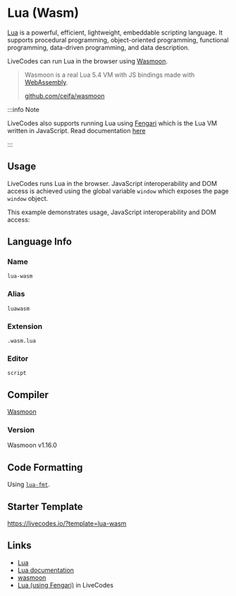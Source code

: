 # Lua (Wasm)

[Lua](https://www.lua.org/) is a powerful, efficient, lightweight, embeddable scripting language. It supports procedural programming, object-oriented programming, functional programming, data-driven programming, and data description.

LiveCodes can run Lua in the browser using [Wasmoon](https://github.com/ceifa/wasmoon).

> Wasmoon is a real Lua 5.4 VM with JS bindings made with [WebAssembly](https://webassembly.org/).
>
> [github.com/ceifa/wasmoon](https://github.com/ceifa/wasmoon)

:::info Note

LiveCodes also supports running Lua using [Fengari](https://fengari.io/) which is the Lua VM written in JavaScript. Read documentation [here](./lua.mdx)

:::

## Usage

LiveCodes runs Lua in the browser. JavaScript interoperability and DOM access is achieved using the global variable `window` which exposes the page `window` object.


This example demonstrates usage, JavaScript interoperability and DOM access:

<LiveCodes template="lua-wasm" height="80vh"></LiveCodes>

## Language Info

### Name

`lua-wasm`

### Alias

`luawasm`

### Extension

`.wasm.lua`

### Editor

`script`

## Compiler

[Wasmoon](https://github.com/ceifa/wasmoon)

### Version

Wasmoon v1.16.0

## Code Formatting

Using [`lua-fmt`](https://github.com/trixnz/lua-fmt).

## Starter Template

https://livecodes.io/?template=lua-wasm

## Links

- [Lua](https://www.lua.org/)
- [Lua documentation](https://www.lua.org/docs.html)
- [wasmoon](https://github.com/ceifa/wasmoon)
- [Lua (using Fengari)](./lua.mdx) in LiveCodes
